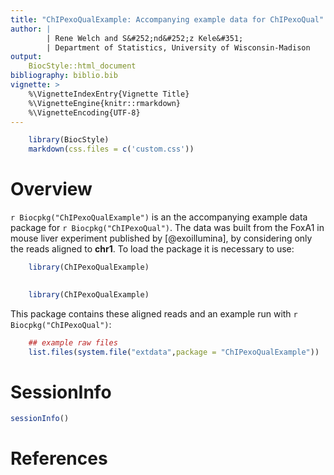 ```yaml
---
title: "ChIPexoQualExample: Accompanying example data for ChIPexoQual"
author: |
        | Rene Welch and S&#252;nd&#252;z Kele&#351;
        | Department of Statistics, University of Wisconsin-Madison
output: 
    BiocStyle::html_document
bibliography: biblio.bib        
vignette: >
    %\VignetteIndexEntry{Vignette Title}
    %\VignetteEngine{knitr::rmarkdown}
    %\VignetteEncoding{UTF-8}  
---
```


<meta http-equiv="content-type" content="text/html;charset=utf-8" />

```r

    library(BiocStyle)
    markdown(css.files = c('custom.css'))

```

# Overview

`r Biocpkg("ChIPexoQualExample")` is an the accompanying example data package for `r Biocpkg("ChIPexoQual")`. The data was built from the FoxA1 in mouse liver experiment published by [@exoillumina], by considering only the reads aligned to **chr1**. To load the package it is necessary to use:

```r
    
    library(ChIPexoQualExample)
    
```    

```r

    library(ChIPexoQualExample)

```

This package contains these aligned reads and an example run with `r Biocpkg("ChIPexoQual")`:

```r

    ## example raw files
    list.files(system.file("extdata",package = "ChIPexoQualExample"))

```


# SessionInfo

```r
sessionInfo()
```

# References

